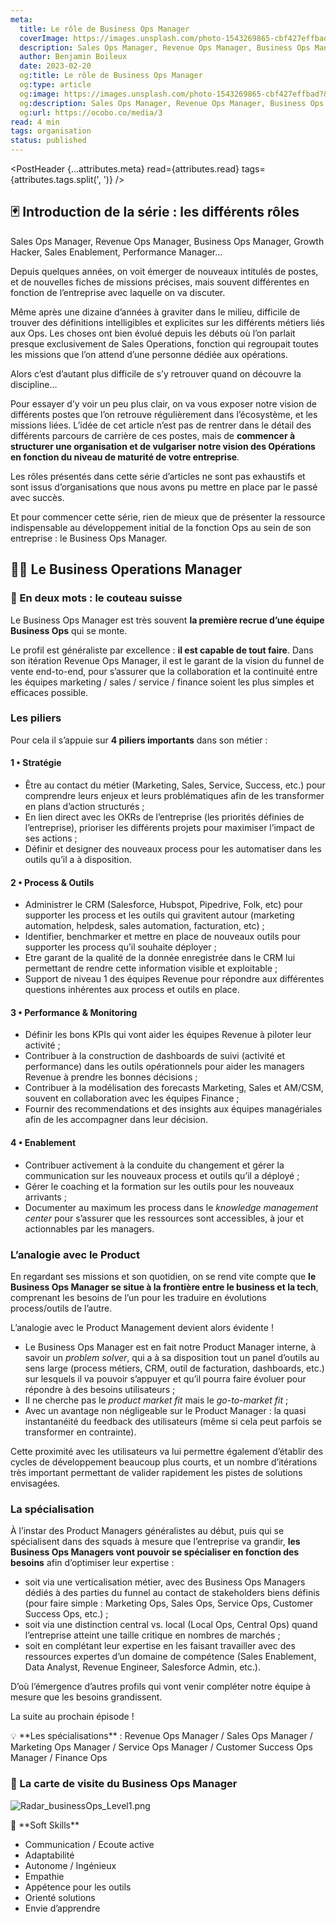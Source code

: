 ```yaml
---
meta:
  title: Le rôle de Business Ops Manager
  coverImage: https://images.unsplash.com/photo-1543269865-cbf427effbad?&w=1200
  description: Sales Ops Manager, Revenue Ops Manager, Business Ops Manager, Growth Hacker, Sales Enablement, Performance Manager… on voit émerger depuis quelques années de nouveaux intitulés de poste qui restent difficiles à appréhender même quand on gravite dans le milieu. Cette série d’articles a été pensée pour vous aider à y voir plus clair et mieux comprendre leurs rôles et missions. Aujourd’hui, on vous explique le rôle du Business Ops Manager.
  author: Benjamin Boileux
  date: 2023-02-20
  og:title: Le rôle de Business Ops Manager
  og:type: article
  og:image: https://images.unsplash.com/photo-1543269865-cbf427effbad?&w=800
  og:description: Sales Ops Manager, Revenue Ops Manager, Business Ops Manager, Growth Hacker, Sales Enablement, Performance Manager… on voit émerger depuis quelques années de nouveaux intitulés de poste qui restent difficiles à appréhender même quand on gravite dans le milieu. Cette série d’articles a été pensée pour vous aider à y voir plus clair et mieux comprendre leurs rôles et missions. Aujourd’hui, on vous explique le rôle du Business Ops Manager.
  og:url: https://ocobo.co/media/3
read: 4 min
tags: organisation
status: published
---
```



<PostHeader {...attributes.meta} read={attributes.read} tags={attributes.tags.split(', ')} />

## 🃏 Introduction de la série : les différents rôles

Sales Ops Manager, Revenue Ops Manager, Business Ops Manager, Growth Hacker, Sales Enablement, Performance Manager…

Depuis quelques années, on voit émerger de nouveaux intitulés de postes, et de nouvelles fiches de missions précises, mais souvent différentes en fonction de l’entreprise avec laquelle on va discuter.

Même après une dizaine d’années à graviter dans le milieu, difficile de trouver des définitions intelligibles et explicites sur les différents métiers liés aux Ops. Les choses ont bien évolué depuis les débuts où l’on parlait presque exclusivement de Sales Operations, fonction qui regroupait toutes les missions que l’on attend d’une personne dédiée aux opérations.

Alors c’est d’autant plus difficile de s’y retrouver quand on découvre la discipline…

Pour essayer d’y voir un peu plus clair, on va vous exposer notre vision de différents postes que l’on retrouve régulièrement dans l’écosystème, et les missions liées. L’idée de cet article n’est pas de rentrer dans le détail des différents parcours de carrière de ces postes, mais de **commencer à structurer une organisation et de vulgariser notre vision des Opérations en fonction du niveau de maturité de votre entreprise**.

Les rôles présentés dans cette série d’articles ne sont pas exhaustifs et sont issus d’organisations que nous avons pu mettre en place par le passé avec succès.

Et pour commencer cette série, rien de mieux que de présenter la ressource indispensable au développement initial de la fonction Ops au sein de son entreprise : le Business Ops Manager.

## 🧑‍🔧 Le Business Operations Manager

### 🔖 En deux mots : **le couteau suisse**

Le Business Ops Manager est très souvent **la première recrue d’une équipe Business Ops** qui se monte.

Le profil est généraliste par excellence : **il est capable de tout faire**. Dans son itération Revenue Ops Manager, il est le garant de la vision du funnel de vente end-to-end, pour s’assurer que la collaboration et la continuité entre les équipes marketing / sales / service / finance soient les plus simples et efficaces possible.

### Les piliers

Pour cela il s’appuie sur **4 piliers importants** dans son métier :

#### 1 • Stratégie

- Être au contact du métier (Marketing, Sales, Service, Success, etc.) pour comprendre leurs enjeux et leurs problématiques afin de les transformer en plans d’action structurés ;
- En lien direct avec les OKRs de l’entreprise (les priorités définies de l’entreprise), prioriser les différents projets pour maximiser l’impact de ses actions ;
- Définir et designer des nouveaux process pour les automatiser dans les outils qu’il a à disposition.

#### 2 • Process & Outils

- Administrer le CRM (Salesforce, Hubspot, Pipedrive, Folk, etc) pour supporter les process et les outils qui gravitent autour (marketing automation, helpdesk, sales automation, facturation, etc) ;
- Identifier, benchmarker et mettre en place de nouveaux outils pour supporter les process qu’il souhaite déployer ;
- Etre garant de la qualité de la donnée enregistrée dans le CRM lui permettant de rendre cette information visible et exploitable ;
- Support de niveau 1 des équipes Revenue pour répondre aux différentes questions inhérentes aux process et outils en place.

#### 3 • Performance & Monitoring

- Définir les bons KPIs qui vont aider les équipes Revenue à piloter leur activité ;
- Contribuer à la construction de dashboards de suivi (activité et performance) dans les outils opérationnels pour aider les managers Revenue à prendre les bonnes décisions ;
- Contribuer à la modélisation des forecasts Marketing, Sales et AM/CSM, souvent en collaboration avec les équipes Finance ;
- Fournir des recommendations et des insights aux équipes managériales afin de les accompagner dans leur décision.

#### 4 • Enablement

- Contribuer activement à la conduite du changement et gérer la communication sur les nouveaux process et outils qu’il a déployé ;
- Gérer le coaching et la formation sur les outils pour les nouveaux arrivants ;
- Documenter au maximum les process dans le _knowledge management center_ pour s’assurer que les ressources sont accessibles, à jour et actionnables par les managers.

### L’analogie avec le Product

En regardant ses missions et son quotidien, on se rend vite compte que **le Business Ops Manager se situe à la frontière entre le business et la tech**, comprenant les besoins de l’un pour les traduire en évolutions process/outils de l’autre.

L’analogie avec le Product Management devient alors évidente !

- Le Business Ops Manager est en fait notre Product Manager interne, à savoir un _problem solver_, qui a à sa disposition tout un panel d’outils au sens large (process métiers, CRM, outil de facturation, dashboards, etc.) sur lesquels il va pouvoir s’appuyer et qu’il pourra faire évoluer pour répondre à des besoins utilisateurs ;
- Il ne cherche pas le _product market fit_ mais le _go-to-market fit_ ;
- Avec un avantage non négligeable sur le Product Manager : la quasi instantanéité du feedback des utilisateurs (même si cela peut parfois se transformer en contrainte).

Cette proximité avec les utilisateurs va lui permettre également d’établir des cycles de développement beaucoup plus courts, et un nombre d’itérations très important permettant de valider rapidement les pistes de solutions envisagées.

### La spécialisation

À l’instar des Product Managers généralistes au début, puis qui se spécialisent dans des squads à mesure que l’entreprise va grandir, **les Business Ops Managers vont pouvoir se spécialiser en fonction des besoins** afin d’optimiser leur expertise :

- soit via une verticalisation métier, avec des Business Ops Managers dédiés à des parties du funnel au contact de stakeholders biens définis (pour faire simple : Marketing Ops, Sales Ops, Service Ops, Customer Success Ops, etc.) ;
- soit via une distinction central vs. local (Local Ops, Central Ops) quand l’entreprise atteint une taille critique en nombres de marchés ;
- soit en complétant leur expertise en les faisant travailler avec des ressources expertes d’un domaine de compétence (Sales Enablement, Data Analyst, Revenue Engineer, Salesforce Admin, etc.).

D’où l’émergence d’autres profils qui vont venir compléter notre équipe à mesure que les besoins grandissent.

La suite au prochain épisode !

<Callout>
💡 **Les spécialisations** : Revenue Ops Manager / Sales Ops Manager / Marketing Ops Manager / Service Ops Manager / Customer Success Ops Manager / Finance Ops

</Callout>

### 🎫 La carte de visite du Business Ops Manager

![Radar_businessOps_Level1.png](/posts/3/1.png)

<Callout>
🤹 **Soft Skills**

- Communication / Ecoute active
- Adaptabilité
- Autonome / Ingénieux
- Empathie
- Appétence pour les outils
- Orienté solutions
- Envie d’apprendre

</Callout>
